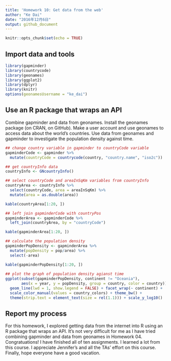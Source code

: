 ```yaml
---
title: 'Homework 10: Get data from the web'
author: "Ke Dai"
date: "2016年12月6日"
output: github_document
---
```


```r
knitr::opts_chunk$set(echo = TRUE)
```

## Import data and tools
```r
library(gapminder)
library(countrycode)
library(geonames)
library(ggplot2)
library(dplyr)
library(knitr)
options(geonamesUsername = "ke_dai")
```

## Use an R package that wraps an API
Combine gapminder and data from geonames. Install the geonames package (on CRAN, on GitHub). Make a user account and use geonames to access data about the world’s countries. Use data from geonames and gapminder to investigate the population density against time.
```r
## change country variable in gapminder to countryCode variable
gapminderCode <- gapminder %>% 
  mutate(countryCode = countrycode(country, "country.name", "iso2c"))

## get countryInfo data
countryInfo <- GNcountryInfo()

## select countryCode and areaInSqKm variables from countryInfo
countryArea <- countryInfo %>% 
  select(countryCode, area = areaInSqKm) %>% 
  mutate(area = as.double(area))

kable(countryArea[1:20, ])

## left join gapminderCode with countryPos
gapminderArea <- gapminderCode %>% 
  left_join(countryArea, by = "countryCode")

kable(gapminderArea[1:20, ])

## calculate the population density
gapminderPopDensity <- gapminderArea %>% 
  mutate(popDensity = pop/area) %>% 
  select(-area)

kable(gapminderPopDensity[1:20, ])
 
## plot the graph of population density agianst time
ggplot(subset(gapminderPopDensity, continent != "Oceania"),
       aes(x = year, y = popDensity, group = country, color = country)) +
  geom_line(lwd = 1, show.legend = FALSE) + facet_wrap(~ continent) +
  scale_color_manual(values = country_colors) + theme_bw() +
  theme(strip.text = element_text(size = rel(1.1))) + scale_y_log10()
```

## Report my process
For this homework, I explored getting data from the internet into R using an R package that wraps an API. It's not very difficult for me as I have tried combining gapminder and data from geonames in Homework 04. Congratuations! I have finished all of ten assignments. I learned a lot from this course. I appreciate Jennifer's and all the TAs' effort on this course. Finally, hope everyone have a good vacation.
